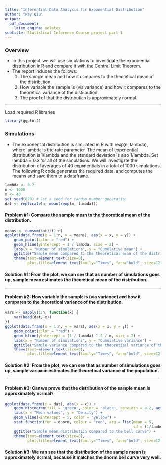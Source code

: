 ```yaml
---
title: "Inferential Data Analysis for Exponential Distribution"
author: "Ray Qiu"
output: 
  pdf_document: 
    latex_engine: xelatex
subtitle: Statistical Inference Course project part 1
---
```


### Overview
* In this project, we will use simulations to investigate the exponential distribution in R and compare it with the Central Limit Theorem.
* The report includes the follows:
    1. The sample mean and how it compares to the theoretical mean of the distribution.
    2. How variable the sample is (via variance) and how it compares to the theoretical variance of the distribution.
    3. The proof of that the distribution is approximately normal.
    
---

Load required R libraries
```r
library(ggplot2)
```

### Simulations

* The exponential distribution is simulated in R with rexp(n, lambda), where lambda is the rate parameter. The mean of exponential distribution is 1/lambda and the standard deviation is also 1/lambda. Set lambda = 0.2 for all of the simulations. We will investigate the distribution of averages of 40 exponentials in a total of 1000 simulations. The following R code generates the required data, and computes the means and save them to a dataframe. 

```r
lambda <- 0.2
n <- 1000
m <- 40
set.seed(820) # Set a seed for random number generation
dat <- replicate(n, mean(rexp(m, lambda)))
```

#### Problem #1: Compare the sample mean to the theoretical mean of the distribution.

```r
means <- cumsum(dat)/(1:n)
ggplot(data.frame(x = 1:n, y = means), aes(x = x, y = y)) +
    geom_point(color = "red") +
    geom_hline(yintercept = 1 / lambda, size = 2) +
    labs(x = "Number of simulations", y = "Cumulative mean") +
    ggtitle("Sample mean compared to the theoretical mean of the distribution") +
    theme(text=element_text(size=8),
          plot.title=element_text(family="Times", face="bold", size=12))
```

#### Solution #1: From the plot, we can see that as number of simulations goes up, sample mean estimates the theoretical mean of the distribution.

---

#### Problem #2: How variable the sample is (via variance) and how it compares to the theoretical variance of the distribution.

```r
vars <- sapply(1:n, function(x) {
    var(head(dat, x))
})
ggplot(data.frame(x = 1:n, y = vars), aes(x = x, y = y)) +
    geom_point(color = "red") +
    geom_hline(yintercept = (1 / lambda) ^ 2 / m, size = 2) +
    labs(x = "Number of simulations", y = "Cumulative variance") +
    ggtitle("Sample variance compared to the theoretical variance of the distribution") +
    theme(text=element_text(size=8),
          plot.title=element_text(family="Times", face="bold", size=12))
```

#### Solution #2: From the plot, we can see that as number of simulations goes up, sample variance estimates the theoretical variance of the population.

---

#### Problem #3: Can we prove that the distribution of the sample mean is approximately normal?
```r
ggplot(data.frame(x = dat), aes(x = x)) + 
    geom_histogram(fill = "green", color = "black", binwidth = 0.2, aes(y = ..density..)) + 
    labs(x = "Mean values", y = "Density") +
    geom_vline(xintercept = 5, color = "yellow") +
    stat_function(fun = dnorm, colour = "red", arg = list(mean = 5, 
                                                          sd = (1/lambda)/sqrt(40))) +
    ggtitle("Sample mean distribution compared to the bell curve") +
    theme(text=element_text(size=8),
          plot.title=element_text(family="Times", face="bold", size=12))
```

#### Solution #3: We can see that the distribution of the sample mean is approximately normal, because it matches the dnorm bell curve very well.
